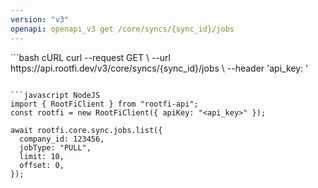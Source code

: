 ```yaml
---
version: "v3"
openapi: openapi_v3 get /core/syncs/{sync_id}/jobs
---
```


<RequestExample>
```bash cURL
curl --request GET \
  --url https://api.rootfi.dev/v3/core/syncs/{sync_id}/jobs \
  --header 'api_key: <api-key>'

````

```javascript NodeJS
import { RootFiClient } from "rootfi-api";
const rootfi = new RootFiClient({ apiKey: "<api_key>" });

await rootfi.core.sync.jobs.list({
  company_id: 123456,
  jobType: "PULL",
  limit: 10,
  offset: 0,
});
````

</RequestExample>
